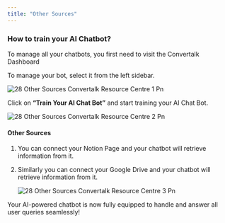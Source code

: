 ```yaml
---
title: "Other Sources"
---
```


### **How to train your AI Chatbot?**

To manage all your chatbots, you first need to visit the  Convertalk Dashboard

To manage your bot, select it from the left sidebar.

![28 Other Sources  Convertalk Resource Centre 1 Pn](/images/how-botpenguin-works/other-sources/28.other_sources__Convertalk_resource_centre-1.png)

Click on **“Train Your AI Chat Bot”** and start training your AI Chat Bot.

![28 Other Sources  Convertalk Resource Centre 2 Pn](/images/how-botpenguin-works/other-sources/28.other_sources__Convertalk_resource_centre-2.png)

#### **Other Sources**

1. You can connect your Notion Page and your chatbot will retrieve information from it.
2. Similarly you can connect your Google Drive and your chatbot will retrieve information from it.

   ![28 Other Sources  Convertalk Resource Centre 3 Pn](/images/how-botpenguin-works/other-sources/28.other_sources__Convertalk_resource_centre-3.png)

Your AI-powered chatbot is now fully equipped to handle and answer all user queries seamlessly\!